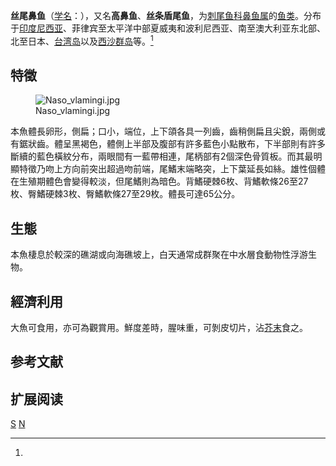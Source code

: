 {{Speciesbox 
| genus =  Naso
| species = vlamingii
| status = LC
| status_system = iucn3.1
| status_ref = <ref name=iucn>Dominici-Arosemena, A., et al. 2012. [http://www.iucnredlist.org/details/155120/0 ''Naso vlamingii''.] {{Wayback|url=http://www.iucnredlist.org/details/155120/0 |date=20181005061423 }} In: IUCN 2012. IUCN Red List of Threatened Species. Version 2012.2. Downloaded on 02 June 2013.</ref>
| image =Naso_vlamingii_-_Masken-Nasendoktorfisch_imponierend.jpg
| authority = Cuvier et Valenciennes, 1835<ref name='id8172'>{{cite web| url =http://www.bioinfo.cn/db05/BjdwSpecies.php?action=view&id=8172| title =丝尾鼻鱼| work =中国动物物种编目数据库| publisher =中国科学院微生物研究所| author =中国科学院动物研究所| accessdate =2009-04-16| deadurl =yes| archiveurl =https://web.archive.org/web/20160305053126/http://www.bioinfo.cn/db05/BjdwSpecies.php?action=view&id=8172| archivedate =2016-03-05}}</ref>
}}

'''丝尾鼻鱼'''（[[学名|学名]]：{{lang|la|''Naso vlamingii''}}），又名'''高鼻鱼'''、'''丝条盾尾鱼'''，为[[刺尾鱼科|刺尾鱼科]][[鼻鱼属|鼻鱼属]]的[[鱼类|鱼类]]。分布于[[印度尼西亚|印度尼西亚]]、菲律宾至太平洋中部夏威夷和波利尼西亚、南至澳大利亚东北部、北至日本、[[台湾岛|台湾岛]]以及[[西沙群岛|西沙群岛]]等。<ref name='id8172'/>

==特徵==

[[File:Naso_vlamingi.jpg|thumb]]

本魚體長卵形，側扁；口小，端位，上下頜各具一列齒，齒稍側扁且尖銳，兩側或有鋸狀齒。體呈黑褐色，體側上半部及腹部有許多藍色小點散布，下半部則有許多斷續的藍色橫紋分布，兩眼間有一藍帶相連，尾柄部有2個深色骨質板。而其最明顯特徵乃吻上方向前突出超過吻前端，尾鰭末端略突，上下葉延長如絲。雄性個體在生殖期體色會變得較淡，但尾鰭則為暗色。背鰭硬棘6枚、背鰭軟條26至27枚、臀鰭硬棘3枚、臀鰭軟條27至29枚。體長可達65公分。

==生態==
本魚棲息於較深的礁湖或向海礁坡上，白天通常成群聚在中水層食動物性浮游生物。

==經濟利用==
大魚可食用，亦可為觀賞用。鮮度差時，腥味重，可剝皮切片，沾[[芥末|芥末]]食之。

== 参考文献 ==
{{reflist}}

== 扩展阅读 ==
{{refbegin}}
{{wikispecies-inline|Naso vlamingii|丝尾鼻鱼}}
{{refend}}
{{commons|Naso vlamingii}}
{{Taxonbar|from=Q1907175}}

[[Category:鼻鱼属|S]]
[[Category:1835年描述的鱼类|N]]